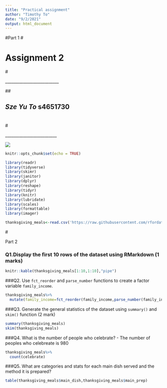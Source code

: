 ```yaml
---
title: "Practical assignment"
author: "Timothy To"
date: "9/2/2021"
output: html_document
---
```


#Part 1
#<p><h1>Assignment 2 </h1></p>

#<p>___________________________</p>

##<h2> *Sze Yu To* **s4651730**</h2>#

#<p>__________________________</P>


![](me.jpg)



```r
knitr::opts_chunk$set(echo = TRUE)
```

```r
library(readr)
library(tidyverse)
library(skimr)
library(janitor)
library(dplyr)
library(reshape)
library(tidyr)
library(knitr)
library(lubridate)
library(scales)
library(formattable)
library(imager)

```

```r
thanksgiving_meals<-read.csv('https://raw.githubusercontent.com/rfordatascience/tidytuesday/master/data/2018/2018-11-20/thanksgiving_meals.csv')
```

#<p>Part 2 </p>
### Q1.Display the first 10 rows of the dataset using RMarkdown (1 marks)
```r

knitr::kable(thanksgiving_meals[1:10,1:10],"pipe")
```


###Q2.  Use `fct_reorder` and `parse_number` functions to create a factor variable `family_income`.
```r
thanksgiving_meals%>%
  mutate(family_income=fct_reorder(family_income,parse_number(family_income)))

```


###Q3. Generate the general statistics of the dataset using `summary()` and `skim()` function (2 mark)

```R

summary(thanksgiving_meals)
skim(thanksgiving_meals)
```


###Q4. What is the number of people who celebrate? - The number of peoples who celebreate is 980
```r
thanksgiving_meals%>%
  count(celebrate)
```

###Q5. What are categories and stats for each main dish served and the method it is prepared?

```r

table(thanksgiving_meals$main_dish,thanksgiving_meals$main_prep)
  
```

